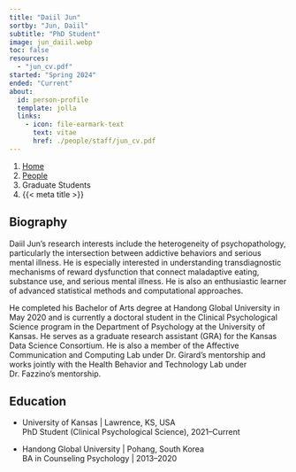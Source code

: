 ---
title: "Daiil Jun"
sortby: "Jun, Daiil"
subtitle: "PhD Student"
image: jun_daiil.webp
toc: false
resources: 
  - "jun_cv.pdf"
started: "Spring 2024"
ended: "Current"
about:
  id: person-profile
  template: jolla
  links:
    - icon: file-earmark-text
      text: vitae
      href: ./people/staff/jun_cv.pdf
---

```{=html}
<nav aria-label="breadcrumb">
  <ol class="breadcrumb">
    <li class="breadcrumb-item"><a href="../../index.html">Home</a></li>
    <li class="breadcrumb-item"><a href="../../people.html">People</a></li>
    <li class="breadcrumb-item active">Graduate Students</li>
    <li class="breadcrumb-item active" aria-current="page">{{< meta title >}}</li>
  </ol>
</nav>
```

:::{#person-profile}
:::

## Biography
Daiil Jun's research interests include the heterogeneity of psychopathology, particularly the intersection between addictive behaviors and serious mental illness. He is especially interested in understanding transdiagnostic mechanisms of reward dysfunction that connect maladaptive eating, substance use, and serious mental illness. He is also an enthusiastic learner of advanced statistical methods and computational approaches.

He completed his Bachelor of Arts degree at Handong Global University in May 2020 and is currently a doctoral student in the Clinical Psychological Science program in the Department of Psychology at the University of Kansas. He serves as a graduate research assistant (GRA) for the Kansas Data Science Consortium. He is also a member of the Affective Communication and Computing Lab under Dr. Girard's mentorship and works jointly with the Health Behavior and Technology Lab under Dr. Fazzino's mentorship.

## Education

- [University of Kansas]{.fw-bold} | Lawrence, KS, USA<br />
  PhD Student (Clinical Psychological Science), 2021–Current

- [Handong Global University]{.fw-bold} | Pohang, South Korea<br />
  BA in Counseling Psychology | 2013–2020

